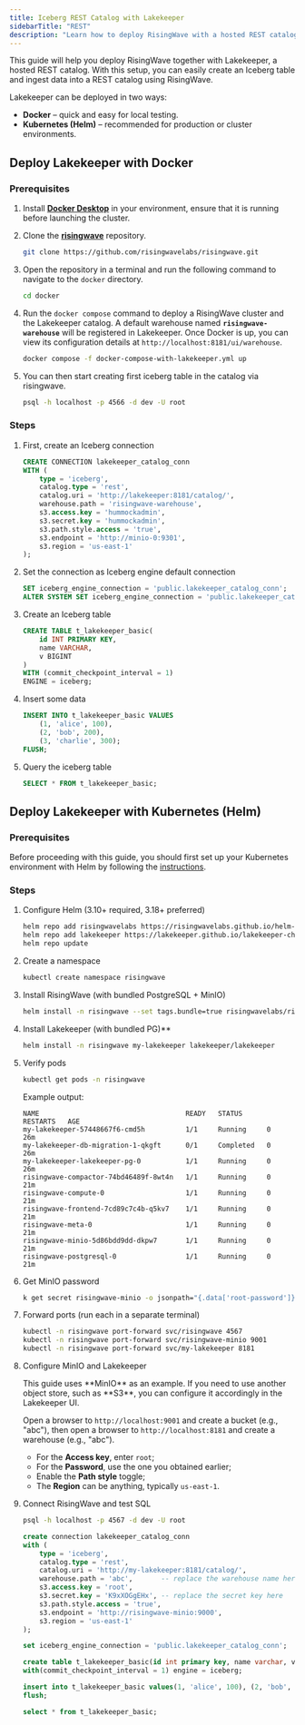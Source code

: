 ```yaml
---
title: Iceberg REST Catalog with Lakekeeper
sidebarTitle: "REST"
description: "Learn how to deploy RisingWave with a hosted REST catalog to manage Iceberg tables."
---
```


This guide will help you deploy RisingWave together with Lakekeeper, a hosted REST catalog. With this setup, you can easily create an Iceberg table and ingest data into a REST catalog using RisingWave.

Lakekeeper can be deployed in two ways:

- **Docker** – quick and easy for local testing.  
- **Kubernetes (Helm)** – recommended for production or cluster environments.  

## Deploy Lakekeeper with Docker

### Prerequisites

1. Install [**Docker Desktop**](https://docs.docker.com/get-docker/) in your environment, ensure that it is running before launching the cluster.

2. Clone the [**risingwave**](https://github.com/risingwavelabs/risingwave) repository.

    ```bash
    git clone https://github.com/risingwavelabs/risingwave.git
    ```

3. Open the repository in a terminal and run the following command to navigate to the `docker` directory.

    ```bash
    cd docker
    ```

4. Run the `docker compose` command to deploy a RisingWave cluster and the Lakekeeper catalog. A default warehouse named **`risingwave-warehouse`** will be registered in Lakekeeper. Once Docker is up, you can view its configuration details at `http://localhost:8181/ui/warehouse`.

    ```bash
    docker compose -f docker-compose-with-lakekeeper.yml up
    ```

5. You can then start creating first iceberg table in the catalog via risingwave.

    ```bash
    psql -h localhost -p 4566 -d dev -U root
    ```

### Steps

1. First, create an Iceberg connection

    ```sql
    CREATE CONNECTION lakekeeper_catalog_conn
    WITH (
        type = 'iceberg',
        catalog.type = 'rest',
        catalog.uri = 'http://lakekeeper:8181/catalog/',
        warehouse.path = 'risingwave-warehouse',
        s3.access.key = 'hummockadmin',
        s3.secret.key = 'hummockadmin',
        s3.path.style.access = 'true',
        s3.endpoint = 'http://minio-0:9301',
        s3.region = 'us-east-1'
    );
    ```

2. Set the connection as Iceberg engine default connection

    ```sql
    SET iceberg_engine_connection = 'public.lakekeeper_catalog_conn';
    ALTER SYSTEM SET iceberg_engine_connection = 'public.lakekeeper_catalog_conn';
    ```

3. Create an Iceberg table

    ```sql
    CREATE TABLE t_lakekeeper_basic(
        id INT PRIMARY KEY,
        name VARCHAR,
        v BIGINT
    )
    WITH (commit_checkpoint_interval = 1)
    ENGINE = iceberg;
    ```

4. Insert some data

    ```sql
    INSERT INTO t_lakekeeper_basic VALUES
        (1, 'alice', 100),
        (2, 'bob', 200),
        (3, 'charlie', 300);
    FLUSH;
    ```

5. Query the iceberg table

    ```sql
    SELECT * FROM t_lakekeeper_basic;
    ```

## Deploy Lakekeeper with Kubernetes (Helm)

### Prerequisites

Before proceeding with this guide, you should first set up your Kubernetes environment with Helm by following the [instructions](/deploy/risingwave-k8s-helm).

### Steps

1. Configure Helm (3.10+ required, 3.18+ preferred)

    ```bash
    helm repo add risingwavelabs https://risingwavelabs.github.io/helm-charts/ --force-update
    helm repo add lakekeeper https://lakekeeper.github.io/lakekeeper-charts/
    helm repo update
    ```

2. Create a namespace

    ```bash
    kubectl create namespace risingwave
    ```

3. Install RisingWave (with bundled PostgreSQL + MinIO)

    ```bash
    helm install -n risingwave --set tags.bundle=true risingwavelabs/risingwave
    ```

4. Install Lakekeeper (with bundled PG)**

    ```bash
    helm install -n risingwave my-lakekeeper lakekeeper/lakekeeper
    ```

5. Verify pods

    ```bash
    kubectl get pods -n risingwave
    ```

    Example output:

    ```
    NAME                                    READY   STATUS      RESTARTS   AGE
    my-lakekeeper-57448667f6-cmd5h          1/1     Running     0          26m
    my-lakekeeper-db-migration-1-qkgft      0/1     Completed   0          26m
    my-lakekeeper-lakekeeper-pg-0           1/1     Running     0          26m
    risingwave-compactor-74bd46489f-8wt4n   1/1     Running     0          21m
    risingwave-compute-0                    1/1     Running     0          21m
    risingwave-frontend-7cd89c7c4b-q5kv7    1/1     Running     0          21m
    risingwave-meta-0                       1/1     Running     0          21m
    risingwave-minio-5d86bdd9dd-dkpw7       1/1     Running     0          21m
    risingwave-postgresql-0                 1/1     Running     0          21m
    ```

6. Get MinIO password

    ```bash
    k get secret risingwave-minio -o jsonpath="{.data['root-password']}" | base64 -d
    ```

7. Forward ports (run each in a separate terminal)

    ```bash
    kubectl -n risingwave port-forward svc/risingwave 4567
    kubectl -n risingwave port-forward svc/risingwave-minio 9001
    kubectl -n risingwave port-forward svc/my-lakekeeper 8181
    ```

8. Configure MinIO and Lakekeeper

    <Note>
    This guide uses **MinIO** as an example. If you need to use another object store, such as **S3**, you can configure it accordingly in the Lakekeeper UI.
    </Note>

    Open a browser to `http://localhost:9001` and create a bucket (e.g., "abc"), then open a browser to `http://localhost:8181` and create a warehouse (e.g., "abc").

    - For the **Access key**, enter `root`;
    - For the **Password**, use the one you obtained earlier;
    - Enable the **Path style** toggle;
    - The **Region** can be anything, typically `us-east-1`.

    

9. Connect RisingWave and test SQL

    ```bash Connect to RisingWave
    psql -h localhost -p 4567 -d dev -U root
    ```

    ```sql Run SQL
    create connection lakekeeper_catalog_conn
    with (
        type = 'iceberg',
        catalog.type = 'rest',
        catalog.uri = 'http://my-lakekeeper:8181/catalog/',
        warehouse.path = 'abc',       -- replace the warehouse name here
        s3.access.key = 'root',
        s3.secret.key = 'K9xXOGgEHx', -- replace the secret key here
        s3.path.style.access = 'true',
        s3.endpoint = 'http://risingwave-minio:9000',
        s3.region = 'us-east-1'
    );

    set iceberg_engine_connection = 'public.lakekeeper_catalog_conn';

    create table t_lakekeeper_basic(id int primary key, name varchar, v bigint)
    with(commit_checkpoint_interval = 1) engine = iceberg;

    insert into t_lakekeeper_basic values(1, 'alice', 100), (2, 'bob', 200), (3, 'charlie', 300);
    flush;

    select * from t_lakekeeper_basic;
    ```